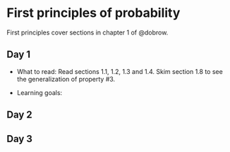# First principles of probability   {#first-p}

First principles cover sections in chapter 1 of @dobrow. 

## Day 1 {.unnumbered}

- What to read: Read sections 1.1, 1.2, 1.3 and 1.4. Skim section 1.8 to see the generalization of property #3. 

- Learning goals:

## Day 2 {.unnumbered}

## Day 3 {.unnumbered}
